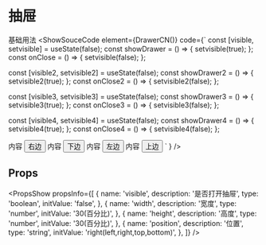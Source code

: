 

# 抽屉


基础用法
<ShowSouceCode
  element={DrawerCN()}
  code={`
const [visible, setvisible] = useState(false);
const showDrawer = () => {
  setvisible(true);
};
const onClose = () => {
  setvisible(false);
};

const [visible2, setvisible2] = useState(false);
const showDrawer2 = () => {
  setvisible2(true);
};
const onClose2 = () => {
  setvisible2(false);
};

const [visible3, setvisible3] = useState(false);
const showDrawer3 = () => {
  setvisible3(true);
};
const onClose3 = () => {
  setvisible3(false);
};

const [visible4, setvisible4] = useState(false);
const showDrawer4 = () => {
  setvisible4(true);
};
const onClose4 = () => {
  setvisible4(false);
};

<Flex x='start'>
  <Drawer visible={visible} onClose={onClose}>
    内容
  </Drawer>
  <Button btnType="primary" onClick={showDrawer}>右边</Button>

  <Drawer visible={visible2} onClose={onClose2} position='bottom'>
    内容
  </Drawer>
  <Button btnType="primary" onClick={showDrawer2}>下边</Button>

  <Drawer visible={visible3} onClose={onClose3} position='left'>
    内容
  </Drawer>
  <Button btnType="primary" onClick={showDrawer3}>左边</Button>

  <Drawer visible={visible4} onClose={onClose4} position='top'>
    内容
  </Drawer>
  <Button btnType="primary" onClick={showDrawer4}>上边</Button>
</Flex>
    `
  }
  />


## Props
<PropsShow propsInfo={[
  {
    name: 'visible',
    description: '是否打开抽屉',
    type: 'boolean',
    initValue: 'false',
  },
  {
    name: 'width',
    description: '宽度',
    type: 'number',
    initValue: '30(百分比)',
  },
  {
    name: 'height',
    description: '高度',
    type: 'number',
    initValue: '30(百分比)',
  },
  {
    name: 'position',
    description: '位置',
    type: 'string',
    initValue: 'right(left,right,top,bottom)',
  },
]} />
